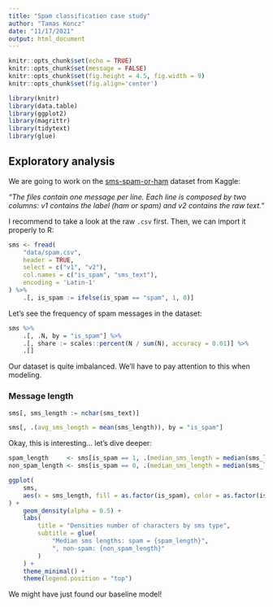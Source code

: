```yaml
---
title: "Spam classification case study"
author: "Tamas Koncz"
date: "11/17/2021"
output: html_document
---
```


```r
knitr::opts_chunk$set(echo = TRUE)
knitr::opts_chunk$set(message = FALSE)
knitr::opts_chunk$set(fig.height = 4.5, fig.width = 9)
knitr::opts_chunk$set(fig.align='center')

library(knitr)
library(data.table)
library(ggplot2)
library(magrittr)
library(tidytext)
library(glue)
```

## Exploratory analysis

We are going to work on the [sms-spam-or-ham](https://www.kaggle.com/dejavu23/sms-spam-or-ham-beginner/data) dataset from Kaggle:

_"The files contain one message per line. Each line is composed by two columns: v1 contains the label (ham or spam) and v2 contains the raw text."_

I recommend to take a look at the raw `.csv` first. Then, we can import it properly to R:

```r
sms <- fread(
    "data/spam.csv",
    header = TRUE,
    select = c("v1", "v2"),
    col.names = c("is_spam", "sms_text"),
    encoding = 'Latin-1'
) %>%
    .[, is_spam := ifelse(is_spam == "spam", 1, 0)]
```

Let's see the frequency of spam messages in the dataset:

```r
sms %>%
    .[, .N, by = "is_spam"] %>%
    .[, share := scales::percent(N / sum(N), accuracy = 0.01)] %>%
    .[]
```

Our dataset is quite imbalanced. We'll have to pay attention to this when modeling.

### Message length

```r
sms[, sms_length := nchar(sms_text)]
```

```r
sms[, .(avg_sms_length = mean(sms_length)), by = "is_spam"]
```

Okay, this is interesting... let's dive deeper:

```r
spam_length     <- sms[is_spam == 1, .(median_sms_length = median(sms_length))]
non_spam_length <- sms[is_spam == 0, .(median_sms_length = median(sms_length))]

ggplot(
    sms,
    aes(x = sms_length, fill = as.factor(is_spam), color = as.factor(is_spam))
) +
    geom_density(alpha = 0.5) +
    labs(
        title = "Densities number of characters by sms type",
        subtitle = glue(
            "Median sms lengths: spam = {spam_length}",
            ", non-spam: {non_spam_length}"
        )
    ) +
    theme_minimal() +
    theme(legend.position = "top")
```

We might have just found our baseline model!
